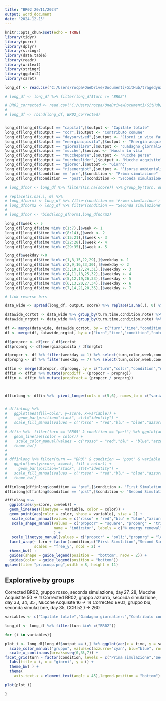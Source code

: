 ```yaml
---
title: "BR02 20/11/2024"
output: word_document
date: "2024-12-16"
---
```


```r
knitr::opts_chunk$set(echo = TRUE)
library(tidyr)
library(purrr)
library(dplyr)
library(stringr)
library(data.table)
library(readr)
library(writexl)
library(stringr)
library(ggplot2)
library(caret)

long_df <- read.csv("C:/Users/rocpa/OneDrive/Documenti/GitHub/tragedynatural/data_analysis/df_simulations.csv",sep=",")

# long_df <- long_df %>% filter(long_df$turn != "BR02")

# BR02_corrected <- read.csv("C:/Users/rocpa/OneDrive/Documenti/GitHub/tragedynatural/Roma_BR/BR02/BR02_simulations_corrected.csv",sep = ";")
# 
# long_df <- rbind(long_df, BR02_corrected)


long_df[long_df$output == "capital",]$output <- "Capitale totale"
long_df[long_df$output == "ccr",]$output <- "Contributo comune"
long_df[long_df$output == "daysurvived",]$output <- "Giorni in vita farmers"
long_df[long_df$output == "energiaaquisita",]$output <- "Energia acquisita"
long_df[long_df$output == "giornaliero",]$output <- "Guadagno giornaliero"
long_df[long_df$output == "mucche",]$output <- "Mucche in vita"
long_df[long_df$output == "muccheperse",]$output <- "Mucche perse"
long_df[long_df$output == "muccheslider",]$output <- "Mucche acquisite"
long_df[long_df$output == "giorno",]$output <- "Giorno"
long_df[long_df$output == "risenergtot",]$output <- "Risorse ambientali"
long_df[long_df$condition == "pre",]$condition <- "Prima simulazione"
long_df[long_df$condition == "post",]$condition <- "Seconda simulazione"

# long_dfnor <- long_df %>% filter(!is.na(score)) %>% group_by(turn, output, condition)%>% mutate(xnorm = (score - min(score)) / (max(score) - min(score)), na.rm=T) %>%  ungroup() 

# replace(is.na(.), 0) %>%
# long_dfnorm1 <- long_df %>% filter(condition == "Prima simulazione") %>% group_by(turn, output, condition)%>% mutate(xnorm = (score - min(score)) / (max(score) - min(score))) %>%  ungroup() 
# long_dfnorm2 <- long_df %>% filter(condition == "Seconda simulazione") %>% group_by(turn, output, condition)%>% mutate(xnorm = (score - min(score)) / (max(score) - min(score))) %>%  ungroup() 
# 
# long_dfnor <- rbind(long_dfnorm1,long_dfnorm2)

long_df$week <- 0
long_df[long_df$time %in% c(1:7),]$week <- 1
long_df[long_df$time %in% c(8:14),]$week <- 2
long_df[long_df$time %in% c(15:21),]$week <- 3
long_df[long_df$time %in% c(22:28),]$week <- 4
long_df[long_df$time %in% c(29:35),]$week <- 5

long_df$weekday <-0
long_df[long_df$time %in% c(1,8,15,22,29),]$weekday <- 1
long_df[long_df$time %in% c(2,9,16,23,30),]$weekday <- 2
long_df[long_df$time %in% c(3,10,17,24,31),]$weekday <- 3
long_df[long_df$time %in% c(4,11,18,25,32),]$weekday <- 4
long_df[long_df$time %in% c(5,12,19,26,33),]$weekday <- 5
long_df[long_df$time %in% c(6,13,20,27,34),]$weekday <- 6
long_df[long_df$time %in% c(7,14,21,28,35),]$weekday <- 7

```

```r

# link reverse bars

data_wide <- spread(long_df, output, score) %>% replace(is.na(.), 0) %>% filter(turn %in% c("BR01","BR02","BR03","BR04","BR05")) %>% filter(color != 0) %>% filter(time %in% c(0,1,7,8,14,15,21,22,28,29,35))

datawide_ccrtot <- data_wide %>% group_by(turn,time,condition,note) %>% summarise(ccrtot = sum(ccr))
datawide_nrgtot <- data_wide %>% group_by(turn,time,condition,note) %>% summarise(nrgtot = sum(energiaaquisita))

df <- merge(data_wide, datawide_ccrtot, by = c("turn","time","condition","note"))
df <- merge(df, datawide_nrgtot, by = c("turn","time","condition","note"))

df$propccr <- df$ccr / df$ccrtot
df$propnrg <- df$energiaaquisita / df$nrgtot

dfpropcr <- df %>% filter(weekday == 1) %>% select(turn,color,week,condition, propccr)
dfpropng <- df %>% filter(weekday == 7) %>% select(turn,color,week,condition, propnrg)

dffin <- merge(dfpropcr, dfpropng, by = c("turn","color","condition","week")) %>% replace(is.na(.), 0)
dffin <- dffin %>% mutate(propdiff = (propccr - propnrg))
dffin <- dffin %>% mutate(propfract = (propccr / propnrg))



dffinlong <- dffin %>%  pivot_longer(cols = c(5,6), names_to = c("variable"), values_to = "score") 


# dffinlong %>% 
#   ggplot(aes(fill=color, y=score, x=variable)) + 
#     geom_bar(position="stack", stat="identity") + 
#   scale_fill_manual(values = c("rosso" = "red","blu" = "blue","azzurro" = "cyan","giallo" = "orange","rosa" = "pink"))
# 
# dffin %>%  filter(turn == "BR05" & condition == "post") %>% ggplot(aes(x = week, y = propfract)) +
#   geom_line(aes(color = color)) +
#    scale_color_manual(values = c("rosso" = "red","blu" = "blue","azzurro" = "cyan","giallo" = "orange","rosa" = "pink")) +
#   theme_bw()
# 
# 
# dffinlong %>% filter(turn == "BR05" & condition == "post" & variable == "propnrg") %>%
#   ggplot(aes(y=score, x=week, fill = color)) + 
#     geom_bar(position="stack", stat="identity") + 
#   scale_fill_manual(values = c("rosso" = "red","blu" = "blue","azzurro" = "cyan","giallo" = "orange","rosa" = "pink")) + 
#   theme_bw()

dffinlong[dffinlong$condition == "pre",]$condition <- "First Simulation"
dffinlong[dffinlong$condition == "post",]$condition <- "Second Simulation"

dffinlong %>% 
  ggplot(aes(y=score, x=week)) + 
  geom_line(aes(linetype = variable, color = color)) + 
  geom_point(aes(color = color, shape = variable), size = 2) +
   scale_color_manual(values = c("rosso" = "red","blu" = "blue","azzurro" = "cyan","giallo" = "orange","rosa" = "pink"), name = "group") + 
   scale_shape_manual(values = c("propccr" = "square", "propnrg" = "triangle"),
                      name = "indicator", labels = c("% energy renewal", "% energy consumption")
                      ) + 
   scale_linetype_manual(values = c("propccr" = "solid","propnrg" = "longdash"),guide = "none") +
  facet_wrap(~ turn + factor(condition,c("First Simulation","Second Simulation")),
             scales = "free_y", ncol = 2) + 
  theme_bw() +
  guides(shape = guide_legend(position =  "bottom", nrow = 2)) + 
  guides(color = guide_legend(position = "bottom"))
ggsave(file= "propcoop.png",width = 8, height = 11)


```




## Explorative by groups

Corrected BR02, gruppo rosso, seconda simulazione, day 27, 28, Mucche Acquistite 50 -> 11
Corrected BR02, gruppo azzurro, seconda simulazione, day 33, 34, 35 , Mucche Acquisite 16 -> 14
Corrected BR02, gruppo blu, seconda simulazione, day 35, CCR 520 -> 260


```r

variables <- c("Capitale totale","Guadagno giornaliero","Contributo comune","Mucche acquisite", "Mucche in vita","Mucche perse","Energia acquisita","Risorse ambientali","Giorni in vita farmers","Giorno")

long_df <- long_df %>% filter(turn %in% c("BR02"))

for (i in variables){

plot_i <- long_df[long_df$output == i,] %>% ggplot(aes(x = time, y = score)) + geom_line(aes(color = color)) +
  scale_color_manual("gruppo", values=c(azzurro="cyan", blu="blue", rosso = "red",giallo = "yellow",rosa = "pink")) +
  scale_x_continuous(breaks=seq(0,35,7)) +
facet_grid(turn ~ factor(condition, levels = c("Prima simulazione","Seconda simulazione")), scales = "free_y") +
  labs(title = i, x = "giorni", y = i) +
  theme_bw( ) +
  theme(
    axis.text.x = element_text(angle = 45),legend.position = "bottom")

plot(plot_i)

}
```


<!-- ```{r read_data, echo=FALSE, fig.width=9, fig.height=7} -->

<!-- variables <- c("Contributo comune","Mucche acquisite","Capitale totale", -->
<!--          "Mucche perse","Energia acquisita") -->

<!-- long_df <- long_df %>% filter(turn %in% c("GE03","GE04","BR01","BR02","BR03") & condition == "Prima simulazione" & time >= 8) -->


<!-- plot_i <- long_df %>%  filter(output %in% variables) %>% ggplot(aes(x = time, y = score)) + geom_line(aes(color = color)) + -->
<!--   scale_color_manual("gruppo", values=c(azzurro="cyan", blu="blue", rosso = "red",giallo = "yellow",rosa = "pink")) + -->
<!--   scale_x_continuous(breaks=seq(8,36,7)) + -->
<!-- facet_wrap(turn ~ factor(output,levels = c("Contributo comune","Mucche acquisite","Capitale totale", "Mucche perse","Energia acquisita")) , scales = "free_y", ncol = 5) + -->
<!--   ggtitle(long_df$condition) + -->
<!--   labs(x = "giorni", y = "") + -->
<!--   theme_bw( ) + -->
<!--   theme(axis.text.x = element_text(angle = 45),legend.position = "bottom") -->

<!-- plot(plot_i) -->


<!-- ``` -->